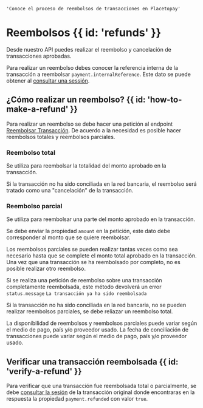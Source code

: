     'Conoce el proceso de reembolsos de transacciones en Placetopay'

# Reembolsos {{ id: 'refunds' }}

Desde nuestro API puedes realizar el reembolso y cancelación de transacciones aprobadas.

Para realizar un reembolso debes conocer la referencia interna de la transacción a reembolsar `payment.internalReference`. Este dato se puede obtener al [consultar una sessión](/checkout/api/reference/session#query-a-session).

## ¿Cómo realizar un reembolso? {{ id: 'how-to-make-a-refund' }}

Para realizar un reembolso se debe hacer una petición al endpoint [Reembolsar Transacción](/checkout/api/reference/payment#refund-payment). De acuerdo a la necesidad es posible hacer reembolsos totales y reembolsos parciales.

### Reembolso total

Se utiliza para reembolsar la totalidad del monto aprobado en la transacción.

Si la transacción no ha sido conciliada en la red bancaria, el reembolso será tratado como una "cancelación" de la transacción.

### Reembolso parcial

Se utiliza para reembolsar una parte del monto aprobado en la transacción.

Se debe enviar la propiedad `amount` en la petición, este dato debe corresponder al monto que se quiere reembolsar.

Los reembolsos parciales se pueden realizar tantas veces como sea necesario hasta que se complete el monto total aprobado en la transacción. Una vez que una transacción se ha reembolsado por completo, no es posible realizar otro reembolso. 

Si se realiza una petición de reembolso sobre una transacción completamente reembolsada, este método devolverá un error `status.message` `La transacción ya ha sido reembolsada`

Si la transacción no ha sido conciliada en la red bancaria, no se pueden realizar reembolsos parciales, se debe reliazar un reembolso total.

<Note>
    La disponibilidad de reembolsos y reembolsos parciales puede variar según el medio de pago, país y/o proveedor usado.  
    La fecha de conciliación de transacciones puede variar según el medio de pago, país y/o proveedor usado.
</Note>

## Verificar una transacción reembolsada {{ id: 'verify-a-refund' }}

Para verificar que una transacción fue reembolsada total o parcialmente, se debe [consultar la sesión](/checkout/api-reference/session#query-a-session) de la transacción original donde encontraras en la respuesta la propiedad `payment.refunded` con valor `true`.